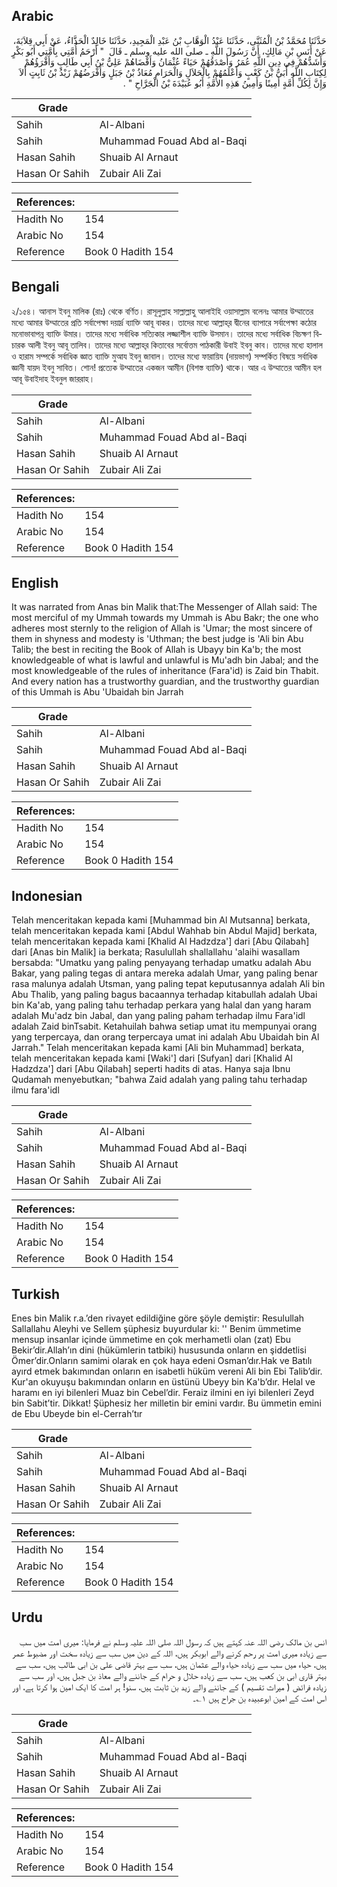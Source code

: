 ## Arabic


<div dir="rtl" lang="ar" style={{fontSize:'larger',backgroundColor:'#f8f9fa',padding:20}}>
حَدَّثَنَا مُحَمَّدُ بْنُ الْمُثَنَّى، حَدَّثَنَا عَبْدُ الْوَهَّابِ بْنُ عَبْدِ الْمَجِيدِ، حَدَّثَنَا خَالِدٌ الْحَذَّاءُ، عَنْ أَبِي قِلاَبَةَ، عَنْ أَنَسِ بْنِ مَالِكٍ، أَنَّ رَسُولَ اللَّهِ ـ صلى الله عليه وسلم ـ قَالَ ‏ "‏ أَرْحَمُ أُمَّتِي بِأُمَّتِي أَبُو بَكْرٍ وَأَشَدُّهُمْ فِي دِينِ اللَّهِ عُمَرُ وَأَصْدَقُهُمْ حَيَاءً عُثْمَانُ وَأَقْضَاهُمْ عَلِيُّ بْنُ أَبِي طَالِبٍ وَأَقْرَؤُهُمْ لِكِتَابِ اللَّهِ أُبَىُّ بْنُ كَعْبٍ وَأَعْلَمُهُمْ بِالْحَلاَلِ وَالْحَرَامِ مُعَاذُ بْنُ جَبَلٍ وَأَفْرَضُهُمْ زَيْدُ بْنُ ثَابِتٍ أَلاَ وَإِنَّ لِكُلِّ أُمَّةٍ أَمِينًا وَأَمِينُ هَذِهِ الأُمَّةِ أَبُو عُبَيْدَةَ بْنُ الْجَرَّاحِ ‏"‏ ‏.‏
</div>
<div style={{backgroundColor:'#f8f9fa',padding:20, marginBottom: 10}}><table> <thead> <tr> <th>Grade</th> <th></th> </tr> </thead> <tbody> <tr><td>Sahih</td><td>Al-Albani</td></tr><tr><td>Sahih</td><td>Muhammad Fouad Abd al-Baqi</td></tr><tr><td>Hasan Sahih</td><td>Shuaib Al Arnaut</td></tr><tr><td>Hasan Or Sahih</td><td>Zubair Ali Zai</td></tr></tbody></table><table> <thead> <tr> <th>References:</th> <th></th> </tr> </thead> <tbody><tr><td>Hadith No</td><td>154</td></tr><tr><td>Arabic No</td><td>154</td></tr><tr><td>Reference</td><td>Book 0 Hadith 154</td></tr></tbody></table></div>

## Bengali


<div dir="ltr" lang="bn" style={{fontSize:'larger',backgroundColor:'#f8f9fa',padding:20}}>
২/১৫৪। আনাস ইবনু মালিক (রাঃ) থেকে বর্ণিত। রাসূলুল্লাহ সাল্লাল্লাহু আলাইহি ওয়াসাল্লাম বলেনঃ আমার উম্মাতের মধ্যে আমার উম্মাতের প্রতি সর্বাপেক্ষা দয়ার্দ্র ব্যাক্তি আবূ বাকর। তাদের মধ্যে আল্লাহ্‌র দ্বীনের ব্যাপারে সর্বাপেক্ষা কঠোর মনোভাবাপন্ন ব্যাক্তি উমার। তাদের মধ্যে সর্বাধিক সত্যিকার লজ্জাশীল ব্যাক্তি উসমান। তাদের মধ্যে সর্বাধিক বিচক্ষণ বিচারক আলী ইবনু আবূ তালিব। তাদের মধ্যে আল্লাহ্‌র কিতাবের সর্বোত্তম পাঠকারী উবাই ইবনু কাব। তাদের মধ্যে হালাল ও হারাম সম্পর্কে সর্বাধিক জ্ঞাত ব্যাক্তি মুআয ইবনু জাবাল। তাদের মধ্যে ফারায়িয (দায়ভাগ) সম্পর্কিত বিষয়ে সর্বাধিক জ্ঞানী যায়দ ইবনু সাবিত। শোন! প্রত্যেক উম্মাতের একজন আমীন (বিশস্ত ব্যাক্তি) থাকে। আর এ উম্মাতের আমীন হল আবূ উবাইদাহ ইবনুল জাররাহ।
</div>
<div style={{backgroundColor:'#f8f9fa',padding:20, marginBottom: 10}}><table> <thead> <tr> <th>Grade</th> <th></th> </tr> </thead> <tbody> <tr><td>Sahih</td><td>Al-Albani</td></tr><tr><td>Sahih</td><td>Muhammad Fouad Abd al-Baqi</td></tr><tr><td>Hasan Sahih</td><td>Shuaib Al Arnaut</td></tr><tr><td>Hasan Or Sahih</td><td>Zubair Ali Zai</td></tr></tbody></table><table> <thead> <tr> <th>References:</th> <th></th> </tr> </thead> <tbody><tr><td>Hadith No</td><td>154</td></tr><tr><td>Arabic No</td><td>154</td></tr><tr><td>Reference</td><td>Book 0 Hadith 154</td></tr></tbody></table></div>

## English


<div dir="ltr" lang="en" style={{fontSize:'larger',backgroundColor:'#f8f9fa',padding:20}}>
It was narrated from Anas bin Malik that:The Messenger of Allah said: The most merciful of my Ummah towards my Ummah is Abu Bakr; the one who adheres most sternly to the religion of Allah is 'Umar; the most sincere of them in shyness and modesty is 'Uthman; the best judge is 'Ali bin Abu Talib; the best in reciting the Book of Allah is Ubayy bin Ka'b; the most knowledgeable of what is lawful and unlawful is Mu'adh bin Jabal; and the most knowledgeable of the rules of inheritance (Fara'id) is Zaid bin Thabit. And every nation has a trustworthy guardian, and the trustworthy guardian of this Ummah is Abu 'Ubaidah bin Jarrah
</div>
<div style={{backgroundColor:'#f8f9fa',padding:20, marginBottom: 10}}><table> <thead> <tr> <th>Grade</th> <th></th> </tr> </thead> <tbody> <tr><td>Sahih</td><td>Al-Albani</td></tr><tr><td>Sahih</td><td>Muhammad Fouad Abd al-Baqi</td></tr><tr><td>Hasan Sahih</td><td>Shuaib Al Arnaut</td></tr><tr><td>Hasan Or Sahih</td><td>Zubair Ali Zai</td></tr></tbody></table><table> <thead> <tr> <th>References:</th> <th></th> </tr> </thead> <tbody><tr><td>Hadith No</td><td>154</td></tr><tr><td>Arabic No</td><td>154</td></tr><tr><td>Reference</td><td>Book 0 Hadith 154</td></tr></tbody></table></div>

## Indonesian


<div dir="ltr" lang="id" style={{fontSize:'larger',backgroundColor:'#f8f9fa',padding:20}}>
Telah menceritakan kepada kami [Muhammad bin Al Mutsanna] berkata, telah menceritakan kepada kami [Abdul Wahhab bin Abdul Majid] berkata, telah menceritakan kepada kami [Khalid Al Hadzdza'] dari [Abu Qilabah] dari [Anas bin Malik] ia berkata; Rasulullah shallallahu 'alaihi wasallam bersabda: "Umatku yang paling penyayang terhadap umatku adalah Abu Bakar, yang paling tegas di antara mereka adalah Umar, yang paling benar rasa malunya adalah Utsman, yang paling tepat keputusannya adalah Ali bin Abu Thalib, yang paling bagus bacaannya terhadap kitabullah adalah Ubai bin Ka'ab, yang paling tahu terhadap perkara yang halal dan yang haram adalah Mu'adz bin Jabal, dan yang paling paham terhadap ilmu Fara'idl adalah Zaid binTsabit. Ketahuilah bahwa setiap umat itu mempunyai orang yang terpercaya, dan orang terpercaya umat ini adalah Abu Ubaidah bin Al Jarrah." Telah menceritakan kepada kami [Ali bin Muhammad] berkata, telah menceritakan kepada kami [Waki'] dari [Sufyan] dari [Khalid Al Hadzdza'] dari [Abu Qilabah] seperti hadits di atas. Hanya saja Ibnu Qudamah menyebutkan; "bahwa Zaid adalah yang paling tahu terhadap ilmu fara'idl
</div>
<div style={{backgroundColor:'#f8f9fa',padding:20, marginBottom: 10}}><table> <thead> <tr> <th>Grade</th> <th></th> </tr> </thead> <tbody> <tr><td>Sahih</td><td>Al-Albani</td></tr><tr><td>Sahih</td><td>Muhammad Fouad Abd al-Baqi</td></tr><tr><td>Hasan Sahih</td><td>Shuaib Al Arnaut</td></tr><tr><td>Hasan Or Sahih</td><td>Zubair Ali Zai</td></tr></tbody></table><table> <thead> <tr> <th>References:</th> <th></th> </tr> </thead> <tbody><tr><td>Hadith No</td><td>154</td></tr><tr><td>Arabic No</td><td>154</td></tr><tr><td>Reference</td><td>Book 0 Hadith 154</td></tr></tbody></table></div>

## Turkish


<div dir="ltr" lang="tr" style={{fontSize:'larger',backgroundColor:'#f8f9fa',padding:20}}>
Enes bin Malik r.a.’den rivayet edildiğine göre şöyle demiştir: Resulullah Sallallahu Aleyhi ve Sellem şüphesiz buyurdular ki: '' Benim ümmetime mensup insanlar içinde ümmetime en çok merhametli olan (zat) Ebu Bekir’dir.Allah’ın dini (hükümlerin tatbiki) hususunda onların en şiddetlisi Ömer’dir.Onların samimi olarak en çok haya edeni Osman’dır.Hak ve Batılı ayırd etmek bakımından onların en isabetli hüküm vereni Ali bin Ebi Talib’dir. Kur'an okuyuşu bakımından onların en üstünü Ubeyy bin Ka'b’dır. Helal ve haramı en iyi bilenleri Muaz bin Cebel’dir. Feraiz ilmini en iyi bilenleri Zeyd bin Sabit’tir. Dikkat! Şüphesiz her milletin bir emini vardır. Bu ümmetin emini de Ebu Ubeyde bin el-Cerrah’tır
</div>
<div style={{backgroundColor:'#f8f9fa',padding:20, marginBottom: 10}}><table> <thead> <tr> <th>Grade</th> <th></th> </tr> </thead> <tbody> <tr><td>Sahih</td><td>Al-Albani</td></tr><tr><td>Sahih</td><td>Muhammad Fouad Abd al-Baqi</td></tr><tr><td>Hasan Sahih</td><td>Shuaib Al Arnaut</td></tr><tr><td>Hasan Or Sahih</td><td>Zubair Ali Zai</td></tr></tbody></table><table> <thead> <tr> <th>References:</th> <th></th> </tr> </thead> <tbody><tr><td>Hadith No</td><td>154</td></tr><tr><td>Arabic No</td><td>154</td></tr><tr><td>Reference</td><td>Book 0 Hadith 154</td></tr></tbody></table></div>

## Urdu


<div dir="rtl" lang="ur" style={{fontSize:'larger',backgroundColor:'#f8f9fa',padding:20}}>
انس بن مالک رضی اللہ عنہ کہتے ہیں کہ رسول اللہ صلی اللہ علیہ وسلم نے فرمایا: میری امت میں سب سے زیادہ میری امت پر رحم کرنے والے ابوبکر ہیں، اللہ کے دین میں سب سے زیادہ سخت اور مضبوط عمر ہیں، حیاء میں سب سے زیادہ حیاء والے عثمان ہیں، سب سے بہتر قاضی علی بن ابی طالب ہیں، سب سے بہتر قاری ابی بن کعب ہیں، سب سے زیادہ حلال و حرام کے جاننے والے معاذ بن جبل ہیں، اور سب سے زیادہ فرائض ( میراث تقسیم ) کے جاننے والے زید بن ثابت ہیں، سنو! ہر امت کا ایک امین ہوا کرتا ہے، اور اس امت کے امین ابوعبیدہ بن جراح ہیں ۱؎۔
</div>
<div style={{backgroundColor:'#f8f9fa',padding:20, marginBottom: 10}}><table> <thead> <tr> <th>Grade</th> <th></th> </tr> </thead> <tbody> <tr><td>Sahih</td><td>Al-Albani</td></tr><tr><td>Sahih</td><td>Muhammad Fouad Abd al-Baqi</td></tr><tr><td>Hasan Sahih</td><td>Shuaib Al Arnaut</td></tr><tr><td>Hasan Or Sahih</td><td>Zubair Ali Zai</td></tr></tbody></table><table> <thead> <tr> <th>References:</th> <th></th> </tr> </thead> <tbody><tr><td>Hadith No</td><td>154</td></tr><tr><td>Arabic No</td><td>154</td></tr><tr><td>Reference</td><td>Book 0 Hadith 154</td></tr></tbody></table></div>